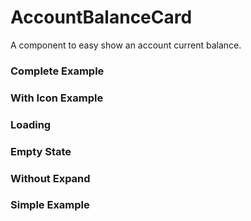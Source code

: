 
<Meta of={Story} />

# AccountBalanceCard

A component to easy show an account current balance.

### Complete Example

<Canvas className="light" of={Story.Primary} />

### With Icon Example

<Canvas className="light" of={Story.Icon} />

### Loading

<Canvas className="light" of={Story.Loading} />

### Empty State

<Canvas className="light" of={Story.Empty} />

### Without Expand

<Canvas className="light" of={Story.NoExpand} />

### Simple Example

<Canvas className="light" of={Story.Simple} />

<Primary />
<Controls />
